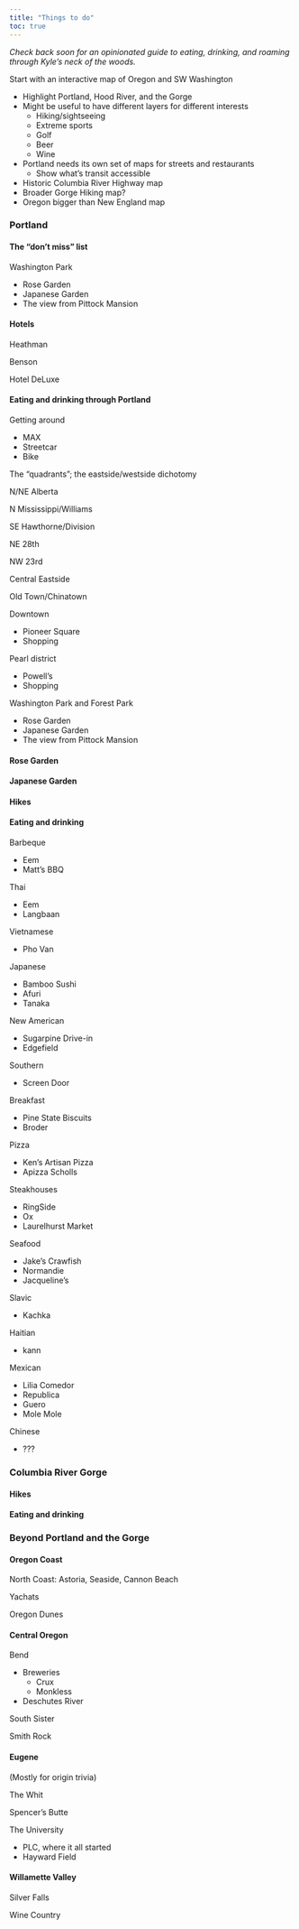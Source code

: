 ```yaml
---
title: "Things to do"
toc: true
---
```


*Check back soon for an opinionated guide to eating, drinking, and roaming through Kyle's neck of the woods.*

Start with an interactive map of Oregon and SW Washington

- Highlight Portland, Hood River, and the Gorge
- Might be useful to have different layers for different interests
    - Hiking/sightseeing
    - Extreme sports
    - Golf
    - Beer
    - Wine
- Portland needs its own set of maps for streets and restaurants
    - Show what's transit accessible
- Historic Columbia River Highway map
- Broader Gorge Hiking map?
- Oregon bigger than New England map



### Portland

#### The "don't miss" list

Washington Park

- Rose Garden
- Japanese Garden
- The view from Pittock Mansion

#### Hotels

Heathman

Benson

Hotel DeLuxe

#### Eating and drinking through Portland

Getting around

- MAX
- Streetcar
- Bike

The "quadrants"; the eastside/westside dichotomy

N/NE Alberta

N Mississippi/Williams

SE Hawthorne/Division

NE 28th

NW 23rd

Central Eastside

Old Town/Chinatown

Downtown

- Pioneer Square
- Shopping

Pearl district

- Powell's
- Shopping

Washington Park and Forest Park

- Rose Garden
- Japanese Garden
- The view from Pittock Mansion

#### Rose Garden

#### Japanese Garden


#### Hikes

#### Eating and drinking

Barbeque

- Eem
- Matt's BBQ

Thai

- Eem
- Langbaan

Vietnamese

- Pho Van

Japanese

- Bamboo Sushi
- Afuri
- Tanaka

New American

- Sugarpine Drive-in
- Edgefield

Southern

- Screen Door

Breakfast

- Pine State Biscuits
- Broder

Pizza

- Ken's Artisan Pizza
- Apizza Scholls

Steakhouses

- RingSide
- Ox
- Laurelhurst Market

Seafood

- Jake's Crawfish
- Normandie
- Jacqueline's

Slavic

- Kachka

Haitian

- kann

Mexican

- Lilia Comedor
- Republica
- Guero
- Mole Mole

Chinese

- ???


### Columbia River Gorge

#### Hikes

#### Eating and drinking

### Beyond Portland and the Gorge

#### Oregon Coast

North Coast: Astoria, Seaside, Cannon Beach

Yachats

Oregon Dunes

#### Central Oregon

Bend

- Breweries
    - Crux
    - Monkless
- Deschutes River

South Sister

Smith Rock

#### Eugene

(Mostly for origin trivia)

The Whit

Spencer's Butte

The University

- PLC, where it all started
- Hayward Field



#### Willamette Valley

Silver Falls

Wine Country

